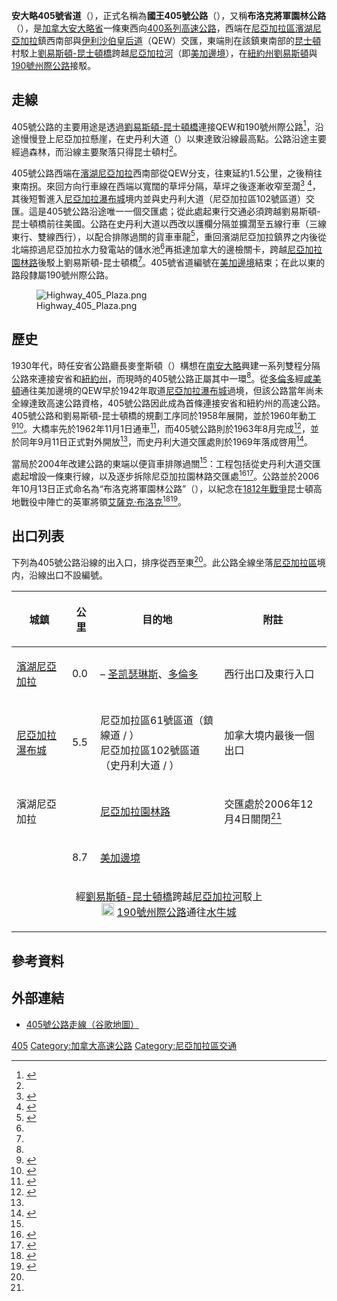 {{noteTA
|G1=地名
|1=zh-hans:哈密尔顿;zh-hk:咸美頓;zh-mo:咸美頓;zh-tw:哈密爾頓;
|2=zh-hans:凯瑟琳;zh-hk:嘉芙蓮;zh-mo:嘉芙蓮;zh-tw:凱瑟琳;
}}
{{Infobox road2
| country = CAN
| type = Fwy
| province = ON
| direction_a = 東北
| direction_b = 西南
| route = 405
 | alternate_name   = 布洛克將軍園林公路
 | established = 1963年9月11日<ref name="open">{{cite book
 | title      = A.A.D.T. Traffic Volumes 1955–1969 And Traffic Collision Data 1967–1969
 | publisher  = Ontario Department of Highways
 | year       = 1970
 | page       = 11}}</ref>
 | length_km  = 8.7
 | length_ref = <ref name="km">{{cite web
 |title        = Annual Average Daily Traffic (AADT) counts
 |author       = Ministry of Transportation of Ontario
 |publisher    = Government of Ontario
 |year         = 2004
 |url          = http://www.raqsb.mto.gov.on.ca/techpubs/TrafficVolumes.nsf/tvweb?OpenForm&Seq=5
 |accessdate   = February 26, 2010
 |archive-url  = https://web.archive.org/web/20110706192209/http://www.raqsb.mto.gov.on.ca/techpubs/TrafficVolumes.nsf/tvweb?OpenForm&Seq=5
 |archive-date = 2011-07-06
 |dead-url     = yes
}}</ref>
 | end_a  = [[File:I-190.svg|20px]] [[190號州際公路_(紐約州)|I-190]] – [[紐約州|紐約州]][[劉易斯頓_(紐約州)|劉易斯頓]]
 | end_b  = {{jcon|Hwy|QEW}} – [[濱湖尼亞加拉|濱湖尼亞加拉]]
 | towns        = [[濱湖尼亞加拉|濱湖尼亞加拉]]
 | regions      = [[尼亞加拉區|尼亞加拉區]]
 | map          = Ontario 405 map.svg
 | browse_route = 405
}}
'''安大略405號省道'''（{{lang-en|Ontario Highway 405}}），正式名稱為'''國王405號公路'''（{{lang|en|King's Highway 405}}），又稱'''布洛克將軍園林公路'''（{{lang|en|General Brock Parkway}}），是[[加拿大|加拿大]][[安大略省|安大略省]]一條東西向[[400系列公路|400系列]][[高速公路|高速公路]]，西端在[[尼亞加拉區|尼亞加拉區]][[濱湖尼亞加拉|濱湖尼亞加拉]]鎮西南部與[[伊利沙伯皇后道|伊利沙伯皇后道]]（QEW）交匯，東端則在該鎮東南部的[[昆士頓|昆士頓]]村駁上[[劉易斯頓-昆士頓橋|劉易斯頓-昆士頓橋]]跨越[[尼亞加拉河|尼亞加拉河]]（即[[美加邊境|美加邊境]]），在[[紐約州|紐約州]][[劉易斯頓_(紐約州)|劉易斯頓]]與[[190號州際公路_(紐約州)|190號州際公路]]接駁。

== 走線 ==
405號公路的主要用途是透過[[劉易斯頓-昆士頓橋|劉易斯頓-昆士頓橋]]連接QEW和190號州際公路<ref name="QEW">{{cite book

 | title      = The Queen Elizabeth Way, Canada's First Superhighway
 | last       = Stamp
 | first      = Robert M.
 | publisher  = Boston Mills Press
 | year       = 1987
 | isbn       = 0-919783-84-8}}</ref>，沿途慢慢登上尼亞加拉懸崖，在史丹利大道（{{lang|en|Stanley Avenue}}）以東達致沿線最高點。公路沿途主要經過森林，而沿線主要聚落只得昆士頓村<ref name="toporama" />。

405號公路西端在[[濱湖尼亞加拉|濱湖尼亞加拉]]西南部從QEW分支，往東延約1.5公里，之後稍往東南拐。來回方向行車線在西端以寬闊的草坪分隔，草坪之後逐漸收窄至{{convert|15|m|ft}}濶<ref name="toporama">{{cite map
 |title       = Canadian Topographic Atlas - Highway 405
 |author      = Toporama
 |publisher   = Ministry of Natural Resources Canada
 |url         = http://atlas.nrcan.gc.ca/site/english/maps/topo/map?layers=nodata_ntdb_50k%20north_arrow%20other_features%20million_grid%20t50k_grid%20roads%20hydrography%20boundary%20builtup%20vegetation%20populated_places%20railway%20power_network%20manmade_features%20designated_areas%20water_features%20water_saturated_soils%20relief%20contours%20toponymy%20contour&scale=40000.000000&mapxy=1315180.5572053108%20-493633.9137385053&map_layer&91;northarrow&93;_class&91;0&93;_style&91;0&93;=ANGLE%20-14.33157017424027&mapsize=525%20466&urlappend=
 |accessdate  = June 10, 2010
 |deadurl     = yes
 |archiveurl  = https://web.archive.org/web/20121003075627/http://atlas.nrcan.gc.ca/site/english/maps/topo/map?layers=nodata_ntdb_50k%20north_arrow%20other_features%20million_grid%20t50k_grid%20roads%20hydrography%20boundary%20builtup%20vegetation%20populated_places%20railway%20power_network%20manmade_features%20designated_areas%20water_features%20water_saturated_soils%20relief%20contours%20toponymy%20contour&scale=40000.000000&mapxy=1315180.5572053108%20-493633.9137385053&map_layer&91;northarrow&93;_class&91;0&93;_style&91;0&93;=ANGLE%20-14.33157017424027&mapsize=525%20466&urlappend=
 |archivedate = 2012年10月3日
}}</ref><!-- Note that it is possible to zoom far beyond the limit by changing the value of scale=40000.000000 in the url to a lower number--><ref>{{Google maps

 | title      = Route of Highway 405
 | url        = http://maps.google.com/maps?f=d&source=s_d&saddr=ON-405+E&daddr=43.153395,-79.130276&hl=en&geocode=FdZxkgIdPElI-w%3B&mra=mi&mrsp=1,0&sz=16&sll=43.151834,-79.134758&sspn=0.008406,0.022702&ie=UTF8&ll=43.151129,-79.133706&spn=0.016813,0.045404&t=k&z=15
 | accessdate = June 10, 2010}}</ref>，其後短暫進入[[尼亞加拉瀑布城_(安大略省)|尼亞加拉瀑布城]]境内並與史丹利大道（尼亞加拉區102號區道）交匯。這是405號公路沿途唯一一個交匯處；從此處起東行交通必須跨越劉易斯頓-昆士頓橋前往美國。公路在史丹利大道以西改以護欄分隔並擴濶至五線行車（三線東行、雙線西行），以配合排隊過關的貨車車龍<ref name="construction">{{cite journal
 |title      = Queenston–Lewiston Bridge 5th Lane
 |publisher  = Business Information Group
 |work       = Canadian Consulting Engineer
 |date       = October 2006
 |url        = http://www.canadianconsultingengineer.com/issues/story.aspx?aid=1000207283
 |accessdate = June 28, 2010
}}{{Dead link|date=2020年6月 |bot=InternetArchiveBot |fix-attempted=yes }}</ref>，重回濱湖尼亞加拉鎮界之内後從北端掠過尼亞加拉水力發電站的儲水池<ref name="toporama" />再抵達加拿大的邊檢關卡，跨越[[尼亞加拉園林路|尼亞加拉園林路]]後駁上劉易斯頓-昆士頓橋<ref name="toporama" />。405號省道編號在[[美加邊境|美加邊境]]結束；在此以東的路段隸屬190號州際公路。

[[File:Highway_405_Plaza.png|thumb]]

== 歷史 ==
1930年代，時任安省公路廳長麥奎斯頓（{{lang|en|Thomas McQuesten}}）構想在[[南安大略|南安大略]]興建一系列雙程分隔公路來連接安省和[[紐約州|紐約州]]，而現時的405號公路正屬其中一環<ref name="QEW" />。從[[多倫多|多倫多]]經[[哈密爾頓_(安大略省)|咸美頓]]通往美加邊境的QEW早於1942年取道[[尼亞加拉瀑布城_(安大略省)|尼亞加拉瀑布城]]過境，但該公路當年尚未全線達致高速公路資格，405號公路因此成為首條連接安省和紐約州的高速公路。405號公路和劉易斯頓-昆士頓橋的規劃工序同於1958年展開，並於1960年動工<ref>{{cite news

 | title      = Above the Regular Budget
 | work       = The Ottawa Citizen
 | date       = July 31, 1958
 | page       = 7
 | volume     = 116
 | issue      = 29
 | url        = http://news.google.com/newspapers?id=uT4vAAAAIBAJ&sjid=qN8FAAAAIBAJ&dq=hamilton%20expressway%20toronto&pg=4732%2C2879605
 | accessdate = October 20, 2010}}</ref><ref>{{cite report

 | title      = 1960 Annual Report
 | publisher  = Ontario Department of Highways
 | date       = March 31, 1961
 | pages      = 11, 175
 | url        = http://books.google.com/books?id=ngAjAQAAIAAJ&dq=%22annual+report%22+%22Highway+405%22+Ontario&q=%22Highway+405%22
 | accessdate = June 24, 2010}}</ref>。大橋率先於1962年11月1日通車<ref>{{cite web
 |title        = Bridges Over Niagara Falls
 |first        = Rick
 |last         = Berketa
 |publisher    = Niagara Falls Thunder Alley
 |section      = The Third Queenston-Lewiston Steel Arch Bridge
 |url          = http://www.niagarafrontier.com/bridges.html#b15
 |accessdate   = June 26, 2010
 |archive-date = 2017-10-14
 |archive-url  = https://web.archive.org/web/20171014020601/http://www.niagarafrontier.com/bridges.html#b15
 |dead-url     = no
}}</ref>，而405號公路則於1963年8月完成<ref>{{cite news
 |title        = A New View Is In Store For Niagara Visitors
 |first        = Cliff
 |last         = Spieler
 |publisher    = New York Times
 |date         = June 9, 1963
 |section      = Resorts and Travel
 |page         = 445
 |url          = http://select.nytimes.com/gst/abstract.html?res=F60D13F73A55177A93CBA9178DD85F478685F9
 |accessdate   = June 25, 2010
 |archive-date = 2012-11-03
 |archive-url  = https://web.archive.org/web/20121103085632/http://select.nytimes.com/gst/abstract.html?res=F60D13F73A55177A93CBA9178DD85F478685F9
 |dead-url     = no
}}</ref>，並於同年9月11日正式對外開放<ref name="open" />，而史丹利大道交匯處則於1969年落成啓用<ref name="1969 report">{{cite report

 | title      = Annual Report
 | publisher  = Ontario Department of Highways
 | date       = March 31, 1970
 | page       = 22}}</ref>。

當局於2004年改建公路的東端以便貨車排隊過關<ref name="construction" />：工程包括從史丹利大道交匯處起增設一條東行線，以及逐步拆除尼亞加拉園林路交匯處<ref>{{cite report
 |title        = Eastern Ontario Transportation Logistics Study
 |authors      = D. Hackston, R. Taylor, P. Skorochod, G.W. English, P. Heimrath, J. MacDonald
 |publisher    = Northumberland County
 |date         = March 2007
 |pages        = 20–21
 |url          = http://www.northumberlandcounty.ca/en/common/Eastern%20Ontario%20Transportation%20Logistics%20Study.pdf
 |accessdate   = June 28, 2010
 |archive-url  = https://web.archive.org/web/20120302214202/http://www.northumberlandcounty.ca/en/common/Eastern%20Ontario%20Transportation%20Logistics%20Study.pdf
 |archive-date = 2012-03-02
 |dead-url     = yes
}}</ref><ref name="ramp">{{cite news
 |title        = Queenston bridge project to close ramp ; Reconstruction of toll plaza means an end to quick westbound access to parkway
 |first        = Bill
 |last         = Michelmore
 |work         = The Buffalo News
 |date         = November 14, 2006
 |url          = http://www.highbeam.com/doc/1P2-23011892.html
 |accessdate   = April 16, 2012
 |archive-url  = https://web.archive.org/web/20160410064342/https://www.highbeam.com/doc/1P2-23011892.html
 |archive-date = 2016-04-10
 |dead-url     = yes
}}</ref>。公路並於2006年10月13日正式命名為“布洛克將軍園林公路”（{{lang|en|General Brock Parkway}}），以紀念在[[1812年戰爭|1812年戰爭]]昆士頓高地戰役中陣亡的英軍將領[[艾薩克·布洛克|艾薩克·布洛克]]<ref>{{cite report
 |title        = 38:2 Bill 66, General Brock Parkway Act
 |publisher    = Ontario Legislative Assembly
 |year         = 2006
 |url          = http://www.ontla.on.ca/web/bills/bills_detail.do?locale=en&BillID=361&isCurrent=false&detailPage=bills_detail_the_bill&Intranet=
 |accessdate   = June 25, 2010
 |archive-url  = https://web.archive.org/web/20110610063044/http://www.ontla.on.ca/web/bills/bills_detail.do?locale=en&BillID=361&isCurrent=false&detailPage=bills_detail_the_bill&Intranet=
 |archive-date = 2011-06-10
 |dead-url     = yes
 |date         = 
}}</ref><ref>{{cite news
 |title        = Monument, University Named for 1812 War Hero Sir Isaac Brock, and Now, Highway
 |first        = Paul
 |last         = Forsyth
 |publisher    = Metroland Media Group
 |work         = Niagara This Week
 |date         = June 28, 2006
 |url          = http://www.niagarathisweek.com/NiagaraThisWeek/Article/210301
 |accessdate   = June 26, 2010
 |archive-date = 2012-02-23
 |archive-url  = https://web.archive.org/web/20120223210314/http://www.niagarathisweek.com/NiagaraThisWeek/Article/210301
 |dead-url     = no
}}</ref>。

== 出口列表 ==
下列為405號公路沿線的出入口，排序從西至東<ref name="km"/>。此公路全線坐落[[尼亞加拉區|尼亞加拉區]]境内，沿線出口不設編號。

{| class=wikitable
!城鎮
!公里
!目的地
!附註
|-
|[[濱湖尼亞加拉|濱湖尼亞加拉]]
|0.0
|{{jcon|Hwy|QEW}} – [[圣凯瑟琳斯|圣凯瑟琳斯]]、[[多倫多|多倫多]]
|西行出口及東行入口
|-
|[[尼亞加拉瀑布城_(安大略省)|尼亞加拉瀑布城]]
|5.5
|尼亞加拉區61號區道（鎮線道 / {{lang|en|Townline Road}}）<br>尼亞加拉區102號區道（史丹利大道 / {{lang|en|Stanley Avenue}}）
|加拿大境内最後一個出口
|-
|bgcolor=#d3d3d3|濱湖尼亞加拉
|bgcolor=#d3d3d3|
|bgcolor=#d3d3d3|[[尼亞加拉園林路|尼亞加拉園林路]]
|bgcolor=#d3d3d3|交匯處於2006年12月4日關閉<ref name="ramp"/>
|-
|
|8.7
|[[美加邊境|美加邊境]]
|
|-
|colspan=4 align=center|經[[劉易斯頓-昆士頓橋|劉易斯頓-昆士頓橋]]跨越[[尼亞加拉河|尼亞加拉河]]駁上<br />[[File:I-190.svg|20px]] [[190號州際公路_(紐約州)|190號州際公路]]通往[[水牛城|水牛城]]
|}

== 參考資料 ==
{{reflist|2}}

== 外部連結 ==
{{Commons category|Ontario Highway 405}}
* [http://maps.google.ca/maps?f=d&hl=en&geocode=&saddr=43.15235,-79.151516&daddr=43.152996,-79.044415&mrcr=0&mrsp=0&sz=13&mra=dme&sll=43.14709,-79.146709&sspn=0.048094,0.106258&ie=UTF8&ll=43.149845,-79.093666&spn=0.096183,0.212517&t=h&z=12&om=1 405號公路走線（谷歌地圖）] {{Wayback|url=http://maps.google.ca/maps?f=d&hl=en&geocode=&saddr=43.15235,-79.151516&daddr=43.152996,-79.044415&mrcr=0&mrsp=0&sz=13&mra=dme&sll=43.14709,-79.146709&sspn=0.048094,0.106258&ie=UTF8&ll=43.149845,-79.093666&spn=0.096183,0.212517&t=h&z=12&om=1 |date=20110614000723 }}

{{安大略高速公路}}

[[Category:安大略省省道|405]]
[[Category:加拿大高速公路|Category:加拿大高速公路]]
[[Category:尼亞加拉區交通|Category:尼亞加拉區交通]]